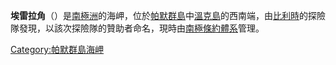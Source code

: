{{coord|64|55|S|63|37|W|source:GNIS|display=title}}

'''埃雷拉角'''（{{lang-en|Cape Errera}}）是[[南極洲|南極洲]]的海岬，位於[[帕默群島|帕默群島]]中[[溫克島|溫克島]]的西南端，由[[比利時|比利時]]的探險隊發現，以該次探險隊的贊助者命名，現時由[[南極條約體系|南極條約體系]]管理。

{{DEFAULTSORT:Cape Errera}}
[[Category:帕默群島海岬|Category:帕默群島海岬]]


{{PalmerArchipelago-geo-stub}}